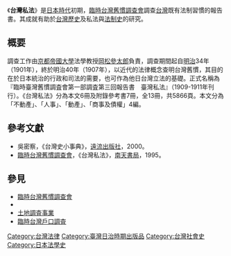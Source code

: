 {{no footnotes|time=2015-08-03T10:54:10+00:00}}

《'''台灣私法'''》是[[台灣日治時期|日本時代]]初期，[[臨時台灣舊慣調查會|臨時台灣舊慣調查會]]調查[[台灣|台灣]]既有法制習慣的報告書。其成就有助於[[台灣歷史|台灣歷史]]及私法與[[法制史|法制史]]的研究。

== 概要 ==
調查工作由[[京都帝國大學|京都帝國大學]]法學教授[[岡松參太郎|岡松參太郎]]負責，調查期間起自[[明治|明治]]34年（1901年），終於明治40年（1907年），以近代的法律概念查明台灣舊慣，其目的在於日本統治的行政和司法的需要，也可作為他日台灣立法的基礎。正式名稱為『臨時臺灣舊慣調査會第一部調査第三回報告書　臺灣私法』（1909-1911年刊行）。《台灣私法》分為本文6冊及附錄參考書7冊，全13冊，共5866頁。本文分為「不動產」、「人事」、「動產」、「商事及債權」4編。

== 參考文獻 ==
{{refbegin}}
*吳密察，《台灣史小事典》，[[遠流出版社|遠流出版社]]，2000。
*[[臨時台灣舊慣調查會|臨時台灣舊慣調查會]]，《台灣私法》，[[南天書局|南天書局]]，1995。
{{refend}}

==參見==
*[[臨時台灣舊慣調查會|臨時台灣舊慣調查會]]
*{{link-ja|兒玉・後藤政治|児玉・後藤政治}}
*[[土地調査事業|土地調査事業]]
*[[臨時台灣戶口調査|臨時台灣戶口調査]]

[[Category:台灣法律|Category:台灣法律]]
[[Category:臺灣日治時期出版品|Category:臺灣日治時期出版品]]
[[Category:台灣社會史|Category:台灣社會史]]
[[Category:日本法學史|Category:日本法學史]]